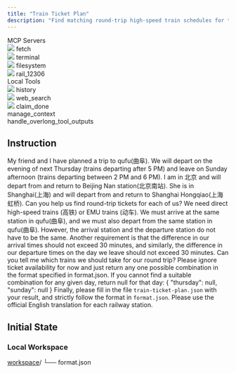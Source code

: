 ```yaml
---
title: "Train Ticket Plan"
description: "Find matching round-trip high-speed train schedules for two travelers departing from Beijing South and Shanghai Hongqiao to Qufu East."
---
```


<Card>
<div className="tools-container">
<div className="mcp-servers-container">
<div className="mcp-servers-title">
MCP Servers
</div>
<div className="mcp-servers-grid">
<div className="mcp-server-item">
<img src="/icons/fetch.png" style={{height: "20px", width: "20px", margin: 0, padding: 0, display: 'inline-block'}} />
<span className="mcp-server-name">fetch</span>
</div>
<div className="mcp-server-item">
<img src="/icons/terminal.png" style={{height: "20px", width: "20px", margin: 0, padding: 0, display: 'inline-block'}} />
<span className="mcp-server-name">terminal</span>
</div>
<div className="mcp-server-item">
<img src="/icons/filesystem.png" style={{height: "20px", width: "20px", margin: 0, padding: 0, display: 'inline-block'}} />
<span className="mcp-server-name">filesystem</span>
</div>
<div className="mcp-server-item">
<img src="/icons/12306.png" style={{height: "20px", width: "20px", margin: 0, padding: 0, display: 'inline-block'}} />
<span className="mcp-server-name">rail_12306</span>
</div>
</div>
</div>
<div className="local-tools-container">
<div className="mcp-servers-title">
Local Tools
</div>
<div className="local-tools-grid">
<div className="local-tool-item">
<img src="/icons/history.png" style={{height: "20px", width: "20px", margin: 0, padding: 0, display: 'inline-block'}} />
<span className="local-tool-name">history</span>
</div>
<div className="local-tool-item">
<img src="/icons/google_search.png" style={{height: "20px", width: "20px", margin: 0, padding: 0, display: 'inline-block'}} />
<span className="local-tool-name">web_search</span>
</div>
<div className="local-tool-item">
<img src="/icons/claim_done.png" style={{height: "20px", width: "20px", margin: 0, padding: 0, display: 'inline-block'}} />
<span className="local-tool-name">claim_done</span>
</div>
<div className="local-tool-item">
<Icon icon="bars-progress" size={20} color="#4286f6" />
<span className="local-tool-name">manage_context</span>
</div>
<div className="local-tool-item">
<Icon icon="filter-list" size={20} color="#4286f6" />
<span className="local-tool-name">handle_overlong_tool_outputs</span>
</div>
</div>
</div>
</div>
</Card>











## Instruction

My friend and I have planned a trip to qufu(曲阜). We will depart on the evening of next Thursday (trains departing after 5 PM) and leave on Sunday afternoon (trains departing between 2 PM and 6 PM). I am in 北京 and will depart from and return to Beijing Nan station(北京南站). She is in Shanghai(上海) and will depart from and return to Shanghai Hongqiao(上海虹桥). Can you help us find round-trip tickets for each of us? We need direct high-speed trains (高铁) or EMU trains (动车). We must arrive at the same station in qufu(曲阜), and we must also depart from the same station in qufu(曲阜). However, the arrival station and the departure station do not have to be the same. Another requirement is that the difference in our arrival times should not exceed 30 minutes, and similarly, the difference in our departure times on the day we leave should not exceed 30 minutes. Can you tell me which trains we should take for our round trip? Please ignore ticket availability for now and just return any one possible combination in the format specified in format.json. If you cannot find a suitable combination for any given day, return null for that day:
\{
"thursday": null,
"sunday": null
\}
Finally, please fill in the file `train-ticket-plan.json` with your result, and strictly follow the format in `format.json`. Please use the official English translation for each railway station.


## Initial State

### Local Workspace

<div className="file-tree">
<a href="https://github.com/hkust-nlp/Toolathlon/tree/main/tasks/finalpool/train-ticket-plan/initial_workspace">workspace</a>/
└── format.json
</div>

 
